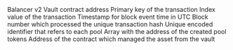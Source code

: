 <ParamField path="contract_address">
Balancer v2 Vault contract address
</ParamField>
<ParamField path="evt_tx_hash">
Primary key of the transaction
</ParamField>
<ParamField path="evt_index">
Index value of the transaction
</ParamField>
<ParamField path="evt_block_time">
Timestamp for block event time in UTC
</ParamField>
<ParamField path="evt_block_number">
Block number which processed the unique transaction hash
</ParamField>
<ParamField path="poolId">
Unique encoded identifier that refers to each pool
</ParamField>
<ParamField path="tokens">
Array with the address of the created pool tokens
</ParamField>
<ParamField path="assetManager">
Address of the contract which managed the asset from the vault
</ParamField>
